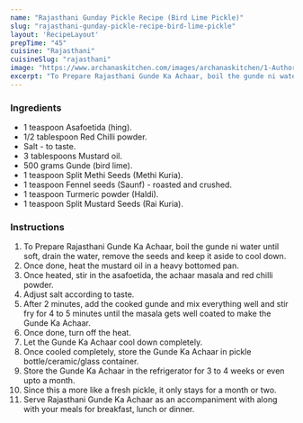 ---
name: "Rajasthani Gunday Pickle Recipe (Bird Lime Pickle)"
slug: "rajasthani-gunday-pickle-recipe-bird-lime-pickle"
layout: 'RecipeLayout'
prepTime: "45"
cuisine: "Rajasthani"
cuisineSlug: "rajasthani"
image: "https://www.archanaskitchen.com/images/archanaskitchen/1-Author/Pooja_Thakur/Rajasthani_Gunde_Ka_Achaar_Bird_Lime_Pickle.jpg"
excerpt: "To Prepare Rajasthani Gunde Ka Achaar, boil the gunde ni water until soft, drain the water, remove the seeds and keep it aside to cool down"
---

### Ingredients

- 1 teaspoon Asafoetida (hing).
- 1/2 tablespoon Red Chilli powder.
- Salt - to taste.
- 3 tablespoons Mustard oil.
- 500 grams Gunde (bird lime).
- 1 teaspoon Split Methi Seeds (Methi Kuria).
- 1 teaspoon Fennel seeds (Saunf) - roasted and crushed.
- 1 teaspoon Turmeric powder (Haldi).
- 1 teaspoon Split Mustard Seeds (Rai Kuria).

### Instructions

1. To Prepare Rajasthani Gunde Ka Achaar, boil the gunde ni water until soft, drain the water, remove the seeds and keep it aside to cool down.
1. Once done, heat the mustard oil in a heavy bottomed pan.
1. Once heated, stir in the asafoetida, the achaar masala and red chilli powder.
1. Adjust salt according to taste.
1. After 2 minutes, add the cooked gunde and mix everything well and stir fry for 4 to 5 minutes until the masala gets well coated to make the Gunde Ka Achaar.
1. Once done, turn off the heat.
1. Let the Gunde Ka Achaar cool down completely.
1. Once cooled completely, store the Gunde Ka Achaar in pickle bottle/ceramic/glass container.
1. Store the Gunde Ka Achaar in the refrigerator for 3 to 4 weeks or even upto a month.
1. Since this a more like a fresh pickle, it only stays for a month or two.
1. Serve Rajasthani Gunde Ka Achaar as an accompaniment with along with your meals for breakfast, lunch or dinner.
